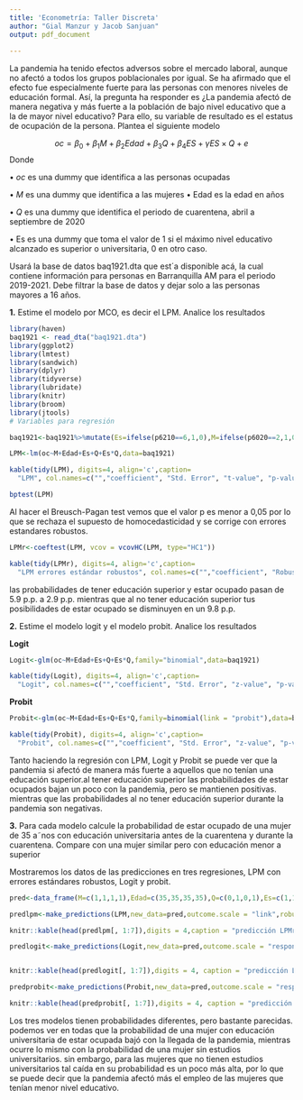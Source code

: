 ---
title: 'Econometría: Taller Discreta'
author: "Gial Manzur y Jacob Sanjuan"
output: pdf_document 
  
---

La pandemia ha tenido efectos adversos sobre el mercado laboral, aunque no afectó a todos los grupos poblacionales por igual. Se ha afirmado que el efecto fue especialmente fuerte para las personas con menores niveles de educación formal. Así, la pregunta ha responder es ¿La pandemia afectó de manera negativa y más fuerte a la población de bajo nivel educativo que a la de mayor nivel educativo? Para ello, su variable de resultado es el estatus de ocupación de la persona.
Plantea el siguiente modelo

$$oc=\beta_0+\beta_1M+\beta_2Edad+\beta_3Q+\beta_4ES+\gamma ES\times Q+e$$
Donde 

• $oc$ es una dummy que identifica a las personas ocupadas\par

• $M$ es una dummy que identifica a las mujeres
• Edad es la edad en años

• $Q$ es una dummy que identifica el periodo de cuarentena, abril a septiembre de 2020

• Es es una dummy que toma el valor de 1 si el máximo nivel educativo alcanzado es superior o universitaria, 0 en otro caso.

Usará la base de datos baq1921.dta que est´a disponible acá, la cual contiene información para personas en Barranquilla AM para el periodo 2019-2021. Debe filtrar la base de datos y dejar solo a las personas mayores a 16 años.

**1.** Estime el modelo por MCO, es decir el LPM. Analice los resultados


```{r setup, include=FALSE}
library(haven)
baq1921 <- read_dta("baq1921.dta")
library(ggplot2)
library(lmtest)
library(sandwich)
library(dplyr)
library(tidyverse)
library(lubridate)
library(knitr)
library(broom)
library(jtools)
# Variables para regresión

baq1921<-baq1921%>%mutate(Es=ifelse(p6210==6,1,0),M=ifelse(p6020==2,1,0),fecha=make_date(year=year,month=mes,day=01),Q=ifelse(fecha>"2020-03-01"&fecha<"2020-10-01",1,0))%>%filter(p6040>16)%>%mutate(Edad=p6040)
```

```{r}
LPM<-lm(oc~M+Edad+Es+Q+Es*Q,data=baq1921)
```

```{r echo=FALSE} 
kable(tidy(LPM), digits=4, align='c',caption=
  "LPM", col.names=c("","coefficient", "Std. Error", "t-value", "p-value"))
```

```{r echo=FALSE} 
bptest(LPM)
```
Al hacer el Breusch-Pagan test vemos que el valor p es menor a 0,05 por lo que se rechaza el supuesto de homocedasticidad y se corrige con errores estandares robustos.

```{r}
LPMr<-coeftest(LPM, vcov = vcovHC(LPM, type="HC1"))
```

```{r echo=FALSE} 
kable(tidy(LPMr), digits=4, align='c',caption=
  "LPM errores estándar robustos", col.names=c("","coefficient", "Robust Std. Error", "t-value", "p-value"))
```

las probabilidades de tener educación superior y estar ocupado pasan de 5.9 p.p. a 2.9 p.p. mientras que al no tener educación superior tus posibilidades de estar ocupado se disminuyen en un 9.8 p.p.

**2.** Estime el modelo logit y el modelo probit. Analice los resultados


**Logit**
```{r}
Logit<-glm(oc~M+Edad+Es+Q+Es*Q,family="binomial",data=baq1921)
```

```{r echo=FALSE} 
kable(tidy(Logit), digits=4, align='c',caption=
  "Logit", col.names=c("","coefficient", "Std. Error", "z-value", "p-value"))
```


**Probit**
```{r}
Probit<-glm(oc~M+Edad+Es+Q+Es*Q,family=binomial(link = "probit"),data=baq1921)
```

```{r echo=FALSE} 
kable(tidy(Probit), digits=4, align='c',caption=
  "Probit", col.names=c("","coefficient", "Std. Error", "z-value", "p-value"))
```
Tanto haciendo la regresión con LPM, Logit y Probit se puede ver que la pandemia si afectó de manera más fuerte a aquellos que no tenían una educación superior.al tener educación superior las probabilidades de estar ocupados bajan un poco con la pandemia, pero se mantienen positivas. mientras que las probabilidades al no tener educación superior durante la pandemia son negativas.

**3.** Para cada modelo calcule la probabilidad de estar ocupado de una mujer de 35 a˜nos con educación universitaria antes de la cuarentena y durante
la cuarentena. Compare con una mujer similar pero con educación menor a superior

Mostraremos los datos de las predicciones en tres regresiones, LPM con errores estándares robustos, Logit y probit.


```{r echo=FALSE, warning =FALSE}
pred<-data_frame(M=c(1,1,1,1),Edad=c(35,35,35,35),Q=c(0,1,0,1),Es=c(1,1,0,0))

predlpm<-make_predictions(LPM,new_data=pred,outcome.scale = "link",robust ="HC1")

knitr::kable(head(predlpm[, 1:7]),digits = 4,caption = "predicción LPMr")
```



```{r echo=FALSE} 

predlogit<-make_predictions(Logit,new_data=pred,outcome.scale = "response")


knitr::kable(head(predlogit[, 1:7]),digits = 4, caption = "predicción Logit")
```



```{r echo=FALSE} 

predprobit<-make_predictions(Probit,new_data=pred,outcome.scale = "response")

knitr::kable(head(predprobit[, 1:7]),digits = 4, caption = "predicción Probit")
```

Los tres modelos tienen probabilidades diferentes, pero bastante parecidas. podemos ver en todas que la probabilidad de una mujer con educación universitaria de estar ocupada bajó con la llegada de la pandemia, mientras ocurre lo mismo con la probabilidad de una mujer sin estudios universitarios. sin embargo, para las mujeres que no tienen estudios universitarios tal caída en su probabilidad es un poco más alta, por lo que se puede decir que la pandemia afectó más el empleo de las mujeres que tenían menor nivel educativo.